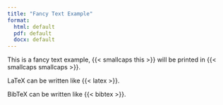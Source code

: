 ```yaml
---
title: "Fancy Text Example"
format: 
  html: default
  pdf: default
  docx: default
---
```


This is a fancy text example, {{< smallcaps this >}} will be printed in {{< smallcaps smallcaps >}}.

LaTeX can be written like {{< latex >}}.

BibTeX can be written like {{< bibtex >}}.


